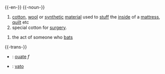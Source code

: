 {{-en-}}
{{-noun-}}
# [[cotton]], [[wool]] or [[synthetic]] [[material]] used to [[stuff]] the [[inside]] of a [[mattress]], [[quilt]] etc
# special cotton for [[surgery]].
{{wikipediapar|batting (cricket)}}
{{wikipediapar|batting (baseball)}}
# the act of someone who [[bat]]s


{{-trans-}}

* {{fr}} : [[ouate]] ''f''
* {{io}} : [[vato]]